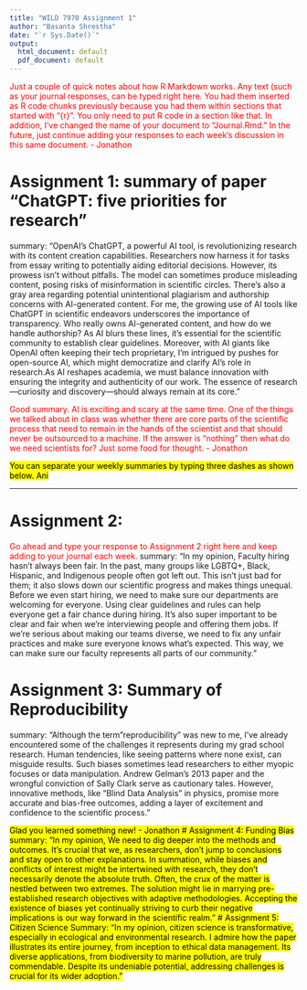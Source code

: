 ---
title: "WILD 7970 Assignment 1"
author: "Basanta Shrestha"
date: "`r Sys.Date()`"
output:
  html_document: default
  pdf_document: default
---

<span style="color:red">Just a couple of quick notes about how R Markdown works. Any text (such as your journal responses, can be typed right here. You had them inserted as R code chunks previously because you had them within sections that started with "{r}". You only need to put R code in a section like that. In addition, I've changed the name of your document to "Journal.Rmd." In the future, just continue adding your responses to each week's discussion in this same document. - Jonathon</span>


# Assignment 1: summary of paper "ChatGPT: five priorities for research"

summary: "OpenAI's ChatGPT, a powerful AI tool, is revolutionizing research with its content creation capabilities. Researchers now harness it for tasks from essay writing to potentially aiding editorial decisions. However, its prowess isn't without pitfalls. The model can sometimes produce misleading content, posing risks of misinformation in scientific circles. There's also a gray area regarding potential unintentional plagiarism and authorship concerns with AI-generated content. For me, the growing use of AI tools like ChatGPT in scientific endeavors underscores the importance of transparency. Who really owns AI-generated content, and how do we handle authorship? As AI blurs these lines, it's essential for the scientific community to establish clear guidelines. Moreover, with AI giants like OpenAI often keeping their tech proprietary, I'm intrigued by pushes for open-source AI, which might democratize and clarify AI's role in research.As AI reshapes academia, we must balance innovation with ensuring the integrity and authenticity of our work. The essence of research—curiosity and discovery—should always remain at its core."

<span style="color:red">Good summary. AI is exciting and scary at the same time. One of the things we talked about in class was whether there are core parts of the scientific process that need to remain in the hands of the scientist and that should never be outsourced to a machine. If the answer is "nothing" then what do we need scientists for? Just some food for thought. - Jonathon</span>

<mark> You can separate your weekly summaries by typing three dashes as shown below. Ani

---


# Assignment 2:

<span style="color:red">Go ahead and type your response to Assignment 2 right here and keep adding to your journal each week.</span>
summary: "In my opinion, Faculty hiring hasn't always been fair. In the past, many groups like LGBTQ+, Black, Hispanic, and Indigenous people often got left out. This isn't just bad for them; it also slows down our scientific progress and makes things unequal. Before we even start hiring, we need to make sure our departments are welcoming for everyone. Using clear guidelines and rules can help everyone get a fair chance during hiring. It's also super important to be clear and fair when we're interviewing people and offering them jobs. If we're serious about making our teams diverse, we need to fix any unfair practices and make sure everyone knows what's expected. This way, we can make sure our faculty represents all parts of our community."

# Assignment 3: Summary of Reproducibility

summary: "Although the term "reproducibility" was new to me, I've already encountered some of the challenges it represents during my grad school research. Human tendencies, like seeing patterns where none exist, can misguide results. Such biases sometimes lead researchers to either myopic focuses or data manipulation. Andrew Gelman's 2013 paper and the wrongful conviction of Sally Clark serve as cautionary tales. However, innovative methods, like "Blind Data Analysis" in physics, promise more accurate and bias-free outcomes, adding a layer of excitement and confidence to the scientific process."

<mark> Glad you learned something new! - Jonathon
# Assignment 4: Funding Bias
summary: "In my opinion, We need to dig deeper into the methods and outcomes. It's crucial that we, as researchers, don't jump to conclusions and stay open to other explanations. In summation, while biases and conflicts of interest might be intertwined with research, they don't necessarily denote the absolute truth. Often, the crux of the matter is nestled between two extremes. The solution might lie in marrying pre-established research objectives with adaptive methodologies. Accepting the existence of biases yet continually striving to curb their negative implications is our way forward in the scientific realm."
# Assignment 5: Citizen Science
Summary: "In my opinion, citizen science is transformative, especially in ecological and environmental research. I admire how the paper illustrates its entire journey, from inception to ethical data management. Its diverse applications, from biodiversity to marine pollution, are truly commendable. Despite its undeniable potential, addressing challenges is crucial for its wider adoption."
